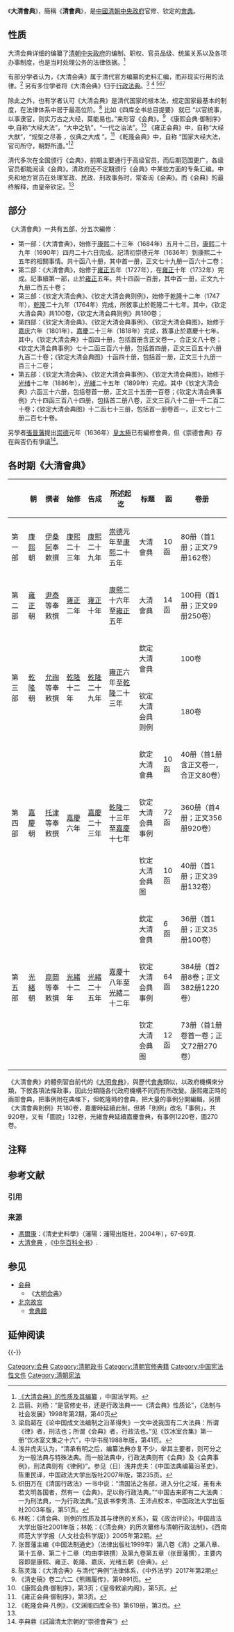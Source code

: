 {{清朝宪法}}
《'''大清會典'''》，簡稱《'''清會典'''》，是[[中國|中國]][[清朝中央政府|清朝中央政府]]官修、钦定的[[會典|會典]]。
== 性质 == 
大清会典详细的编纂了[[清朝中央政府|清朝中央政府]]的编制、职权、官员品级、统属关系以及各项办事制度，也是当时处理公务的法律依据。<ref>[http://www.iolaw.org.cn/showArticle.aspx?id=5023 《大清会典》的性质及其编纂] {{Wayback|url=http://www.iolaw.org.cn/showArticle.aspx?id=5023 |date=20171101222714 }}，中国法学网。</ref>

有部分学者认为，《大清会典》属于清代官方编纂的史料汇编，而非现实行用的法律。<ref>吕丽、刘杨：“是官修史书，还是行政法典一一《清会典》性质论”，《法制与社会发展》1998年第2期，第40页</ref> 另有多位学者将《大清会典》归于[[行政法|行政法典]]。<ref>梁启超在《论中国成文法编制之沿革得失》一文中说我国有二大法典：所谓《律》者，刑法也；所谓《会典》者，行政法也。”见《饮冰室合集》第一册“饮冰室文集之十六”，中华书局1988年版，第41页。</ref> <ref>浅井虎夫认为，“清承有明之后，编纂法典亦复不少，举其主要者，则可分之为一般法典与特殊法典。而一般法典中，行政法典则有《会典》及《会典事例》，刑法典则有《律例》”。参见（日）浅井虎夫：《中国法典编纂沿革史》，陈重民译，中国政法大学出版社2007年版，第235页。</ref> <ref>织田万在《清国行政法》一书中说：“清国法之各部，进入分化之域，虽有未若文明各国者，然有一《会典》，足以称行政法典。”“中国古来即有二大法典：一为刑法典，一为行政法典。”见该书李秀清、王沛点校本，中国政法大学出版社2003年版，第51页。</ref><ref>林乾：《清会典、则例的性质及其与律例的关系》，载《政治评论》，中国政法大学出版社2001年版；林乾：《〈清会典〉的历次纂修与清朝行政法制》，《西南师范大学学报（人文社会科学版）》2005年第2期。</ref><ref>张晋藩主编《中国法制通史》（法律出版社1999年）第八卷《清》之第八章、第十五章、第二十二章（均由李铁撰）及第九卷第五章（张晋藩撰），主要内容即是康熙、雍正、乾隆、嘉庆、光绪五朝《会典》。</ref> 

除此之外，也有学者认可《大清会典》是清代国家的根本法，规定国家最基本的制度，在法律体系中居于最高位阶。<ref name="#1">陈灵海：《大清会典》与清代“典例”法律体系，《中外法学》2017年第2期</ref> 比如《四库全书总目提要》 就已  “以官统事，以事隶官，则实万古之大经，莫能易也。”来形容《会典》。<ref>《清史稿》卷二六二《熊赐履传》，第9891页。</ref> 《康熙会典·御制序》中,自称“大经大法”，“大中之轨”，“一代之治法”。<ref>《康熙会典·御制序》，第3页；《皇帝敕谕内阁》，第5页。</ref> 《雍正会典》中，自称“大经大猷”，“规型之尽善 ，仪典之大成 ”。<ref>《雍正会典·御制序》，第3页。</ref> 《乾隆会典》中，自称 “国家大经大法，官司所守，朝野所遵。”<ref>《乾隆会典·凡例》，《文渊阁四库全书》第619册，第3页。</ref> 

清代多次在全国颁行《会典》，前期主要通行于高级官员，而后期范围更广，各级官员都能阅读《会典》。清政府还不定期颁行《会典》中某些方面的专条汇编。中央和地方官员在处理军政、民政、刑政事务时，常查询《会典》。而《会典》的最终解释，由皇帝钦定。<ref name="#1"/>

== 部分 ==
《大清會典》一共有五部，分五次編修：
* 第一部：《大清會典》，始修于[[康熙|康熙]]二十三年（1684年）五月十二日，[[康熙|康熙]]二十九年（1690年）四月二十六日完成。記清初崇德元年（1636年）到康熙二十五年的相關事情。共十函八十册，其中首一册，正文七十九册一百六十二卷；
* 第二部：《大清會典》，始修于[[雍正|雍正]]五年（1727年），在[[雍正|雍正]]十年（1732年）完成。記事續第一部，止於[[雍正|雍正]]五年。共十四函一百册，其中首一册，正文九十九册二百五十卷；
* 第三部：《钦定大清会典》、《钦定大清会典则例》，始修于[[乾隆|乾隆]]十二年（1747年），[[乾隆|乾隆]]二十九年（1764年）完成，所敘事止於乾隆二十七年。其中，《钦定大清会典》共100卷，《钦定大清会典则例》共180卷；
* 第四部：《钦定大清会典》、《钦定大清会典事例》、《钦定大清会典图》，始修于[[嘉庆|嘉庆]]六年（1801年），[[嘉慶|嘉慶]]二十三年（1818年）完成，敘事止於嘉慶十七年。其中，《钦定大清会典》十函四十册，包括首册含正文卷一，合正文八十卷；《钦定大清会典事例》七十二函三百六十册，包括首四册，正文三百五十六册九百二十卷；《钦定大清会典图》十函四十册，包括首一册，正文三十九册一百三十二卷；
* 第五部：《钦定大清会典》、《钦定大清会典事例》、《钦定大清会典图》，始修于[[光绪|光绪]]十二年（1886年），[[光緒|光緒]]二十五年（1899年）完成。其中《钦定大清会典》六函三十六册，包括卷首一册，正文三十五册一百卷；《钦定大清会典事例》六十四函三百八十四册，包括首二册八卷，正文三百八十二册一千二百二十卷；《钦定大清会典图》十二函七十三册，包括首一册卷首一，正文七十二册二百七十卷。

另學者[[張晉藩|張晉藩]]提出[[崇德|崇德]]元年（1636年）[[皇太極|皇太極]]已有編修會典，但《崇德會典》存在與否仍有爭議<ref>李典蓉《試論清太宗朝的“崇德會典”》</ref>。

== 各时期《大清會典》 ==
{| class="wikitable"
!  !! 朝 !! 撰者 !! 始修 !! 告成 !! 所述起讫 !! 标题 !! 函 !! 卷册
|-
| 第一部 || [[康熙|康熙]]朝 || [[伊桑阿|伊桑阿]]奉欶撰 || [[康熙|康熙]]二十三年 || [[康熙|康熙]]二十九年 || [[崇德|崇德]]元年至[[康熙|康熙]]二十五年 ||  大清會典 ||10函||80册（首1册；正文79册162卷）
|-
| 第二部 || [[雍正|雍正]]朝 || [[尹泰|尹泰]]等奉敕撰 || [[雍正|雍正]]二年|| [[雍正|雍正]]十年 || [[康熙|康熙]]二十六年至[[雍正|雍正]]五年 || 大清會典 || 14函||100冊（首1册；正文99册250卷）
|-
| rowspan=2|第三部 || rowspan=2|[[乾隆|乾隆]]朝 || rowspan=2|[[允祹|允祹]]等奉敕撰 || rowspan=2|[[乾隆|乾隆]]十二年|| rowspan=2|[[乾隆|乾隆]]二十九年 || rowspan=2|[[雍正|雍正]]六年至[[乾隆|乾隆]]二十三年{{NoteTag|惟[[理藩院|理藩院]]展修至[[乾隆|乾隆]]二十七年，其餘衙門奉特旨增入者，亦不拘年限。}} ||  欽定大清會典 |||| 100卷 
|-
| 钦定大清会典则例 |||| 180卷 
|-
| rowspan=3|第四部 || rowspan=3|[[嘉慶|嘉慶]]朝 || rowspan=3|[[托津|托津]]等奉敕撰 ||rowspan=3|[[嘉慶|嘉慶]]六年 ||rowspan=3| [[嘉慶|嘉慶]]二十三年 || rowspan=3|[[乾隆|乾隆]]二十三年至[[嘉慶|嘉慶]]十七年 || 欽定大清會典 || 10函 || 40册（首1册含正文卷一，合正文80卷） 
|-
| 钦定大清会典事例 || 72函 || 360册（首4册；正文356册920卷） 
|-
| 钦定大清会典图 || 10函 || 40册（首1册；正文39册132卷） 
|-
| rowspan=3|第五部 || rowspan=3|[[光緒|光緒]]朝 ||rowspan=3| [[崑岡|崑岡]]等奉敕撰 ||rowspan=3| [[光緒|光緒]]十二年|| rowspan=3|[[光緒|光緒]]二十五年 || rowspan=3|[[嘉慶|嘉慶]]十八年至[[光緒|光緒]]二十二年 ||  欽定大清會典 ||6函||36册（首1册；正文35册100卷） 
|-
| 钦定大清会典事例 ||64函||384册（首2册8卷；正文382册1220卷） 
|-
| 钦定大清会典图 ||12函||73册（首1册卷首一卷；正文72册270卷） 
|}

《大清會典》的體例習自前代的《[[大明會典|大明會典]]》，與歷代[[會典|會典]]類似，以政府機構來分類，下敘各項法條政事，因此分類隨各代政府機構不同而有所改變。康熙雍正時的兩部會典，把事例附在典條下，但乾隆時的會典，把大量的事例分開編輯，另撰《大清會典則例》共180卷，嘉慶時延續此制，但將「則例」改名「事例」，共920卷，又有「圖說」132卷，光緒會典延續嘉慶會典，有事例1220卷，圖270卷。

== 注释 ==
{{NoteFoot}}

== 参考文献 ==
=== 引用 ===
{{Reflist|30em}}

=== 来源 ===
{{refbegin}}
* [[馮爾康|馮爾康]]：《清史史料學》（瀋陽：瀋陽出版社，2004年），67-69頁.
* [http://ap6.pccu.edu.tw/encyclopedia_media/main-h.asp?id=2609 大清會典] {{Wayback|url=http://ap6.pccu.edu.tw/encyclopedia_media/main-h.asp?id=2609 |date=20210303110304 }}，《[[中华百科全书|中华百科全书]]》.
{{refend}}

== 参见 ==
{{Portal box|中国|历史|书籍}}
* [[会典|会典]]
** 《[[大明会典|大明会典]]》
* [[北京故宫|北京故宫]]
** [[會典館|會典館]]

== 延伸阅读 ==
{{Wikisource further reading}}
{{-}}
{{清朝欽定及奉敕編撰典籍}}

[[Category:会典|Category:会典]]
[[Category:清朝政书|Category:清朝政书]]
[[Category:清朝官修典籍|Category:清朝官修典籍]]
[[Category:中国宪法性文件|Category:中国宪法性文件]]
[[Category:清朝宪法|Category:清朝宪法]]